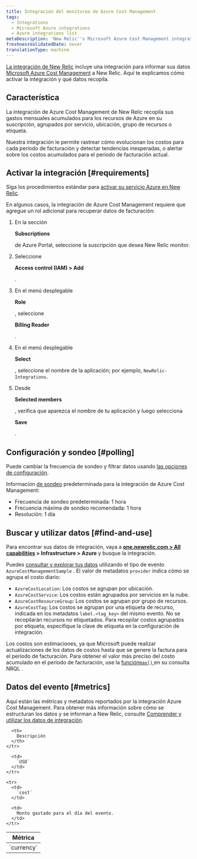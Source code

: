 ```yaml
---
title: Integración del monitoreo de Azure Cost Management
tags:
  - Integrations
  - Microsoft Azure integrations
  - Azure integrations list
metaDescription: 'New Relic''s Microsoft Azure Cost Management integration: what data it reports and how to enable it.'
freshnessValidatedDate: never
translationType: machine
---
```


[La integración de New Relic](/docs/infrastructure/integrations-getting-started/getting-started/introduction-infrastructure-integrations) incluye una integración para informar sus datos [Microsoft Azure Cost Management](https://docs.microsoft.com/en-us/azure/cost-management/) a New Relic. Aquí te explicamos cómo activar la integración y qué datos recopila.

## Característica

La integración de Azure Cost Management de New Relic recopila sus gastos mensuales acumulados para los recursos de Azure en su suscripción, agrupados por servicio, ubicación, grupo de recursos o etiqueta.

Nuestra integración le permite rastrear cómo evolucionan los costos para cada período de facturación y detectar tendencias inesperadas, o alertar sobre los costos acumulados para el período de facturación actual.

## Activar la integración [#requirements]

Siga los procedimientos estándar para [activar su servicio Azure en New Relic](/docs/infrastructure/microsoft-azure-integrations/getting-started/activate-azure-integrations).

En algunos casos, la integración de Azure Cost Management requiere que agregue un rol adicional para recuperar datos de facturación:

1. En la sección

   <DoNotTranslate>**Subscriptions**</DoNotTranslate>

   de Azure Portal, seleccione la suscripción que desea New Relic monitor.

2. Seleccione

   <DoNotTranslate>**Access control (IAM) > Add**</DoNotTranslate>

   .

3. En el menú desplegable

   <DoNotTranslate>**Role**</DoNotTranslate>

   , seleccione

   <DoNotTranslate>**Billing Reader**</DoNotTranslate>

   .

4. En el menú desplegable

   <DoNotTranslate>**Select**</DoNotTranslate>

   , seleccione el nombre de la aplicación; por ejemplo, `NewRelic-Integrations`.

5. Desde

   <DoNotTranslate>**Selected members**</DoNotTranslate>

   , verifica que aparezca el nombre de tu aplicación y luego selecciona

   <DoNotTranslate>**Save**</DoNotTranslate>

   .

## Configuración y sondeo [#polling]

Puede cambiar la frecuencia de sondeo y filtrar datos usando [las opciones de configuración](/docs/integrations/new-relic-integrations/getting-started/configure-polling-frequency-data-collection-cloud-integrations).

Información [de sondeo](/docs/infrastructure/microsoft-azure-integrations/azure-integrations-list/azure-polling-intervals-infrastructure-integrations) predeterminada para la integración de Azure Cost Management:

* Frecuencia de sondeo predeterminada: 1 hora
* Frecuencia máxima de sondeo recomendada: 1 hora
* Resolución: 1 día

## Buscar y utilizar datos [#find-and-use]

Para encontrar sus datos de integración, vaya a <DoNotTranslate>**[one.newrelic.com > All capabilities](https://one.newrelic.com/all-capabilities) > Infrastructure > Azure**</DoNotTranslate> y busque la integración.

Puedes [consultar y explorar tus datos](/docs/using-new-relic/data/understand-data/query-new-relic-data) utilizando el tipo de evento `AzureCostManagementSample` . El valor de metadatos `provider` indica cómo se agrupa el costo diario:

* `AzureCostLocation`: Los costos se agrupan por ubicación.
* `AzureCostService`: Los costos están agrupados por servicios en la nube.
* `AzureCostResourceGroup`: Los costos se agrupan por grupo de recursos.
* `AzureCostTag`: Los costos se agrupan por una etiqueta de recurso, indicada en los metadatos `label.<tag_key>` del mismo evento. No se recopilarán recursos no etiquetados. Para recopilar costos agrupados por etiqueta, especifique la clave de etiqueta en la configuración de integración.

Los costos son estimaciones, ya que Microsoft puede realizar actualizaciones de los datos de costos hasta que se genere la factura para el período de facturación. Para obtener el valor más preciso del costo acumulado en el período de facturación, use la [función`max()` ](/docs/insights/nrql-new-relic-query-language/nrql-reference/nrql-syntax-components-functions#func-max)en su consulta NRQL .

## Datos del evento [#metrics]

Aquí están las métricas y metadatos reportados por la integración Azure Cost Management. Para obtener más información sobre cómo se estructuran los datos y se informan a New Relic, consulte [Comprender y utilizar los datos de integración](/docs/infrastructure/integrations-getting-started/getting-started/understand-integration-data-data-types#metric).

<table>
  <thead>
    <tr>
      <th style={{ width: "290px" }}>
        Métrica
      </th>

      <th>
        Descripción
      </th>
    </tr>
  </thead>

  <tbody>
    <tr>
      <td>
        `currency`
      </td>

      <td>
        `USD`
      </td>
    </tr>

    <tr>
      <td>
        `cost`
      </td>

      <td>
        Monto gastado para el día del evento.
      </td>
    </tr>
  </tbody>
</table>